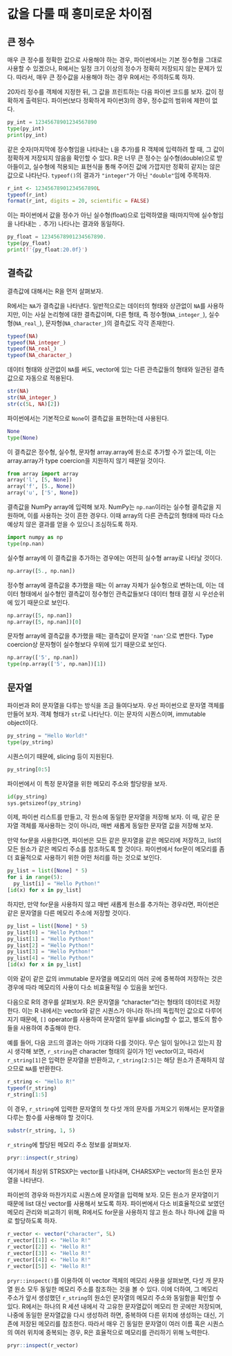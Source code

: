 # 값을 다룰 때 흥미로운 차이점 {#interesting-differences}

## 큰 정수

매우 큰 정수를 정확한 값으로 사용해야 하는 경우, 파이썬에서는 기본 정수형을 그대로 사용할 수 있겠으나, R에서는 일정 크기 이상의 정수가 정확히 저장되지 않는 문제가 있다. 따라서, 매우 큰 정수값을 사용해야 하는 경우 R에서는 주의하도록 하자.

20자리 정수를 객체에 지정한 뒤, 그 값을 프린트하는 다음 파이썬 코드를 보자. 값이 정확하게 출력된다. 파이썬(보다 정확하게 파이썬3)의 경우, 정수값의 범위에 제한이 없다.

```python
py_int = 12345678901234567890
type(py_int)
print(py_int)
```


같은 숫자(마지막에 정수형임을 나타내는 `L`을 추가)를 R 객체에 입력하려 할 때, 그 값이 정확하게 저장되지 않음을 확인할 수 있다. R은 너무 큰 정수는 실수형(double)으로 받아들이고, 실수형에 적용되는 표현식을 통해 주어진 값에 가깝지만 정확히 같지는 않은 값으로 나타난다. `typeof()`의 결과가 `"integer"`가 아닌 `"double"`임에 주목하자.

```r
r_int <- 12345678901234567890L
typeof(r_int)
format(r_int, digits = 20, scientific = FALSE)
```


이는 파이썬에서 값을 정수가 아닌 실수형(float)으로 입력하였을 때(마지막에 실수형임을 나타내는 `.` 추가) 나타나는 결과와 동일하다.

```python
py_float = 12345678901234567890.
type(py_float)
print(f'{py_float:20.0f}')
```


## 결측값

결측값에 대해서는 R을 먼저 살펴보자.

R에서는 `NA`가 결측값을 나타낸다. 일반적으로는 데이터의 형태와 상관없이 `NA`를 사용하지만, 이는 사실 논리형에 대한 결측값이며, 다른 형태, 즉 정수형(`NA_integer_`), 실수형(`NA_real_`), 문자형(`NA_character_`)의 결측값도 각각 존재한다.

```r
typeof(NA)
typeof(NA_integer_)
typeof(NA_real_)
typeof(NA_character_)
```

데이터 형태와 상관없이 `NA`를 써도, vector에 있는 다른 관측값들의 형태와 일관된 결측값으로 자동으로 적용된다.

```r
str(NA)
str(NA_integer_)
str(c(5L, NA)[2])
```


파이썬에서는 기본적으로 `None`이 결측값을 표현하는데 사용된다.

```python
None
type(None)
```

이 결측값은 정수형, 실수형, 문자형 array.array에 원소로 추가할 수가 없는데, 이는 array.array가 type coercion을 지원하지 않기 때문일 것이다.

```python
from array import array
array('l', [5, None])
array('f', [5., None])
array('u', ['5', None])
```

결측값을 NumPy array에 입력해 보자. NumPy는 `np.nan`이라는 실수형 결측값을 지원하며, 이를 사용하는 것이 흔한 경우다. 이때 array의 다른 관측값의 형태에 따라 다소 예상치 않은 결과를 얻을 수 있으니 조심하도록 하자.

```python
import numpy as np
type(np.nan)
```

실수형 array에 이 결측값을 추가하는 경우에는 여전히 실수형 array로 나타날 것이다.

```python
np.array([5., np.nan])
```

정수형 array에 결측값을 추가했을 때는 이 array 자체가 실수형으로 변하는데, 이는 데이터 형태에서 실수형인 결측값이 정수형인 관측값들보다 데이터 형태 결정 시 우선순위에 있기 때문으로 보인다.

```python
np.array([5, np.nan])
np.array([5, np.nan])[0]
```


문자형 array에 결측값을 추가했을 때는 결측값이 문자열 `'nan'`으로 변한다. Type coercion상 문자형이 실수형보다 우위에 있기 때문으로 보인다.

```python
np.array(['5', np.nan])
type(np.array(['5', np.nan])[1])
```




## 문자열

파이썬과 R이 문자열을 다루는 방식을 조금 들여다보자. 우선 파이썬으로 문자열 객체를 만들어 보자. 객체 형태가 `str`로 나타난다. 이는 문자의 시퀀스이며, immutable object이다.

```python
py_string = "Hello World!"
type(py_string)
```

시퀀스이기 때문에, slicing 등이 지원된다.

```python
py_string[0:5]
```

파이썬에서 이 특정 문자열을 위한 메모리 주소와 할당량을 보자.

```python
id(py_string)
sys.getsizeof(py_string)
```

이제, 파이썬 리스트를 만들고, 각 원소에 동일한 문자열을 저장해 보자. 이 때, 같은 문자열 객체를 재사용하는 것이 아니라, 매번 새롭게 동일한 문자열 값을 저장해 보자.

만약 for문을 사용한다면, 파이썬은 모든 같은 문자열을 같은 메모리에 저장하고, list의 모든 원소가 같은 메모리 주소를 참조하도록 할 것이다. 파이썬에서 for문이 메모리를 좀 더 효율적으로 사용하기 위한 어떤 처리를 하는 것으로 보인다.

```python
py_list = list([None] * 5)
for i in range(5):
  py_list[i] = "Hello Python!"
[id(x) for x in py_list]
```

하지만, 만약 for문을 사용하지 않고 매번 새롭게 원소를 추가하는 경우라면, 파이썬은 같은 문자열을 다른 메모리 주소에 저장할 것이다. 

```python
py_list = list([None] * 5)
py_list[0] = "Hello Python!"
py_list[1] = "Hello Python!"
py_list[2] = "Hello Python!"
py_list[3] = "Hello Python!"
py_list[4] = "Hello Python!"
[id(x) for x in py_list]
```

이와 같이 같은 값의 immutable 문자열을 메모리의 여러 곳에 중복하여 저장하는 것은 경우에 따라 메모리의 사용이 다소 비효율적일 수 있음을 보인다.



다음으로 R의 경우를 살펴보자. R은 문자열을 "character"라는 형태의 데이터로 저장한다. 이는 R 내에서는 vector와 같은 시퀀스가 아니라 하나의 독립적인 값으로 다루어지기 때문에, `[]` operator를 사용하여 문자열의 일부를 slicing할 수 없고, 별도의 함수들을 사용하여 추출해야 한다.

예를 들어, 다음 코드의 결과는 아마 기대와 다를 것이다. 무슨 일이 일어나고 있는지 잠시 생각해 보면, `r_string`은 character 형태의 길이가 1인 vector이고, 따라서 `r_string[1]`은 입력한 문자열을 반환하고, `r_string[2:5]`는 해당 원소가 존재하지 않으므로 `NA`를 반환한다.

```r
r_string <- "Hello R!"
typeof(r_string)
r_string[1:5]
```

이 경우, `r_string`에 입력한 문자열의 첫 다섯 개의 문자를 가져오기 위해서는 문자열을 다루는 함수를 사용해야 할 것이다.

```r
substr(r_string, 1, 5)
```

`r_string`에 할당된 메모리 주소 정보를 살펴보자.

```r
pryr::inspect(r_string)
```

여기에서 최상위 STRSXP는 vector를 나타내며, CHARSXP는 vector의 원소인 문자열을 나타낸다.

파이썬의 경우와 마찬가지로 시퀀스에 문자열을 입력해 보자. 모든 원소가 문자열이기 때문에 list 대신 vector를 사용해서 보도록 하자. 파이썬에서 다소 비효율적으로 보였던 메모리 관리와 비교하기 위해, R에서도 for문을 사용하지 않고 원소 하나 하나에 값을 따로 할당하도록 하자.

```r
r_vector <- vector("character", 5L)
r_vector[[1]] <- "Hello R!"
r_vector[[2]] <- "Hello R!"
r_vector[[3]] <- "Hello R!"
r_vector[[4]] <- "Hello R!"
r_vector[[5]] <- "Hello R!"
```

`pryr::inspect()`를 이용하여 이 vector 객체의 메모리 사용을 살펴보면, 다섯 개 문자열 원소 모두 동일한 메모리 주소를 참조하는 것을 볼 수 있다. 이에 더하여, 그 메모리 주소가 앞서 생성했던 `r_string`의 원소인 문자열의 메모리 주소와 동일함을 확인할 수 있다. R에서는 하나의 R 세션 내에서 각 고유한 문자열값이 메모리 한 곳에만 저장되며, 나중에 동일한 문자열값을 다시 생성하려 하면, 중복하여 다른 위치에 생성하는 대신, 기존에 저장된 메모리를 참조한다. 따라서 매우 긴 동일한 문자열이 여러 이름 혹은 시퀀스의 여러 위치에 중복되는 경우, R은 효율적으로 메모리를 관리하기 위해 노력한다.

```r
pryr::inspect(r_vector)
```







